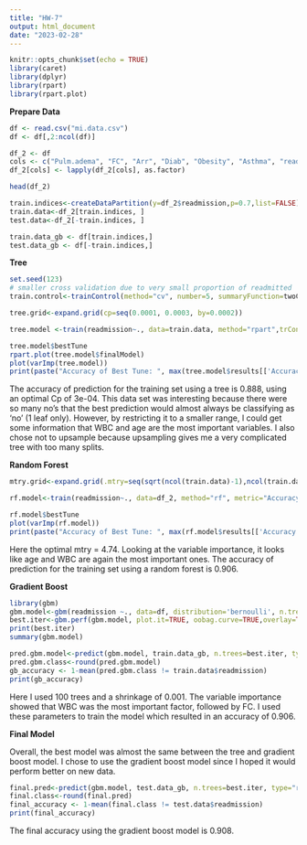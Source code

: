 ```yaml
---
title: "HW-7"
output: html_document
date: "2023-02-28"
---
```


```r
knitr::opts_chunk$set(echo = TRUE)
library(caret)
library(dplyr)
library(rpart)
library(rpart.plot)
```

__Prepare Data__
```r
df <- read.csv("mi.data.csv")
df <- df[,2:ncol(df)]

df_2 <- df
cols <- c("Pulm.adema", "FC", "Arr", "Diab", "Obesity", "Asthma", "readmission")
df_2[cols] <- lapply(df_2[cols], as.factor)

head(df_2)
```

```r
train.indices<-createDataPartition(y=df_2$readmission,p=0.7,list=FALSE)
train.data<-df_2[train.indices, ]
test.data<-df_2[-train.indices, ]

train.data_gb <- df[train.indices,]
test.data_gb <- df[-train.indices,]
```

__Tree__
```r
set.seed(123)
# smaller cross validation due to very small proportion of readmitted
train.control<-trainControl(method="cv", number=5, summaryFunction=twoClassSummary)

tree.grid<-expand.grid(cp=seq(0.0001, 0.0003, by=0.0002))

tree.model <-train(readmission~., data=train.data, method="rpart",trControl=train.control, tuneGrid=tree.grid, metric="Sens")

tree.model$bestTune
rpart.plot(tree.model$finalModel)
plot(varImp(tree.model))
print(paste("Accuracy of Best Tune: ", max(tree.model$results[['Accuracy']])))
```
The accuracy of prediction for the training set using a tree is 0.888, using an optimal Cp of 3e-04. This data set was interesting because there were so many no's that the best prediction would almost always be classifying as 'no' (1 leaf only). However, by restricting it to a smaller range, I could get some information that WBC and age are the most important variables. I also chose not to upsample because upsampling gives me a very complicated tree with too many splits.

__Random Forest__
```r
mtry.grid<-expand.grid(.mtry=seq(sqrt(ncol(train.data)-1),ncol(train.data)-1, by=1))

rf.model<-train(readmission~., data=df_2, method="rf", metric="Accuracy", tuneGrid=mtry.grid, trControl=train.control, ntree=200)

rf.model$bestTune
plot(varImp(rf.model))
print(paste("Accuracy of Best Tune: ", max(rf.model$results[['Accuracy']])))
```
Here the optimal mtry = 4.74. Looking at the variable importance, it looks like age and WBC are again the most important ones. The accuracy of prediction for the training set using a random forest is 0.906. 

__Gradient Boost__
```r
library(gbm)
gbm.model<-gbm(readmission ~., data=df, distribution='bernoulli', n.trees=100, shrinkage=0.001)
best.iter<-gbm.perf(gbm.model, plot.it=TRUE, oobag.curve=TRUE,overlay=TRUE, method='OOB')
print(best.iter)
summary(gbm.model)

pred.gbm.model<-predict(gbm.model, train.data_gb, n.trees=best.iter, type="response")
pred.gbm.class<-round(pred.gbm.model)
gb_accuracy <- 1-mean(pred.gbm.class != train.data$readmission)
print(gb_accuracy)
```
Here I used 100 trees and a shrinkage of 0.001. The variable importance showed that WBC was the most important factor, followed by FC. I used these parameters to train the model which resulted in an accuracy of 0.906.

__Final Model__

Overall, the best model was almost the same between the tree and gradient boost model. I chose to use the gradient boost model since I hoped it would perform better on new data.
```r
final.pred<-predict(gbm.model, test.data_gb, n.trees=best.iter, type="response")
final.class<-round(final.pred)
final_accuracy <- 1-mean(final.class != test.data$readmission)
print(final_accuracy)
```
The final accuracy using the gradient boost model is 0.908. 
